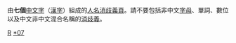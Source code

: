 由'''七個'''[[中文字|中文字]]（[[漢字|漢字]]）組成的[[:Category:人名消歧义|人名消歧義頁]]。請不要包括非中文[[字母|字母]]、單詞、數位以及中文非中文混合名稱的[[Wikipedia:消歧義|消歧義]]。

[[Category:七字消歧义|R]]
[[Category:人名消歧义|*07{{PAGENAME}}]]